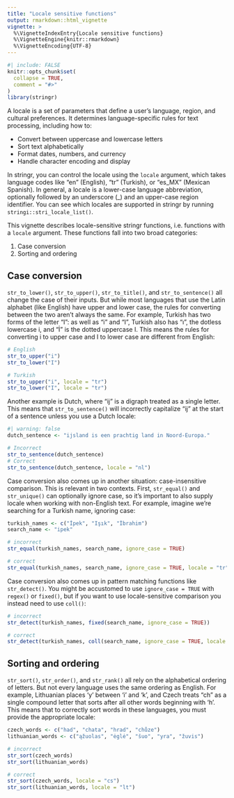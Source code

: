 ```yaml
---
title: "Locale sensitive functions"
output: rmarkdown::html_vignette
vignette: >
  %\VignetteIndexEntry{Locale sensitive functions}
  %\VignetteEngine{knitr::rmarkdown}
  %\VignetteEncoding{UTF-8}
---
```


```r
#| include: FALSE
knitr::opts_chunk$set(
  collapse = TRUE,
  comment = "#>"
)
library(stringr)
```

A locale is a set of parameters that define a user's language, region, and cultural preferences. It determines language-specific rules for text processing, including how to:

- Convert between uppercase and lowercase letters
- Sort text alphabetically
- Format dates, numbers, and currency
- Handle character encoding and display

In stringr, you can control the locale using the `locale` argument, which takes language codes like "en" (English), "tr" (Turkish), or "es_MX" (Mexican Spanish). In general, a locale is a lower-case language abbreviation, optionally followed by an underscore (_) and an upper-case region identifier. You can see which locales are supported in stringr by running `stringi::stri_locale_list()`.

This vignette describes locale-sensitive stringr functions, i.e. functions with a `locale` argument. These functions fall into two broad categories:

1. Case conversion
2. Sorting and ordering

## Case conversion

`str_to_lower()`, `str_to_upper()`, `str_to_title()`, and `str_to_sentence()` all change the case of their inputs. But while most languages that use the Latin alphabet (like English) have upper and lower case, the rules for converting between the two aren't always the same. For example, Turkish has two forms of the letter "I": as well as "i" and "I", Turkish also has "ı", the dotless lowercase i, and "İ" is the dotted uppercase I. This means the rules for converting i to upper case and I to lower case are different from English:

```r
# English
str_to_upper("i")
str_to_lower("I")

# Turkish
str_to_upper("i", locale = "tr")
str_to_lower("I", locale = "tr")
```

Another example is Dutch, where "ij" is a digraph treated as a single letter. This means that `str_to_sentence()` will incorrectly capitalize "ij" at the start of a sentence unless you use a Dutch locale:

```r
#| warning: false
dutch_sentence <- "ijsland is een prachtig land in Noord-Europa."

# Incorrect
str_to_sentence(dutch_sentence)
# Correct
str_to_sentence(dutch_sentence, locale = "nl")
```

Case conversion also comes up in another situation: case-insensitive comparison. This is relevant in two contexts. First, `str_equal()` and `str_unique()` can optionally ignore case, so it's important to also supply locale when working with non-English text. For example, imagine we're searching for a Turkish name, ignoring case:

```r
turkish_names <- c("İpek", "Işık", "İbrahim")
search_name <- "ipek"

# incorrect
str_equal(turkish_names, search_name, ignore_case = TRUE)

# correct
str_equal(turkish_names, search_name, ignore_case = TRUE, locale = "tr")
```

Case conversion also comes up in pattern matching functions like `str_detect()`. You might be accustomed to use `ignore_case = TRUE` with `regex()` or `fixed()`, but if you want to use locale-sensitive comparison you instead need to use `coll()`:

```r
# incorrect
str_detect(turkish_names, fixed(search_name, ignore_case = TRUE))

# correct
str_detect(turkish_names, coll(search_name, ignore_case = TRUE, locale = "tr"))
```

## Sorting and ordering

`str_sort()`, `str_order()`, and `str_rank()` all rely on the alphabetical ordering of letters. But not every language uses the same ordering as English. For example, Lithuanian places 'y' between 'i' and 'k', and Czech treats "ch" as a single compound letter that sorts after all other words beginning with 'h'. This means that to correctly sort words in these languages, you must provide the appropriate locale:

```r
czech_words <- c("had", "chata", "hrad", "chůze")
lithuanian_words <- c("ąžuolas", "ėglė", "šuo", "yra", "žuvis")

# incorrect
str_sort(czech_words)
str_sort(lithuanian_words)

# correct
str_sort(czech_words, locale = "cs")
str_sort(lithuanian_words, locale = "lt")
```

